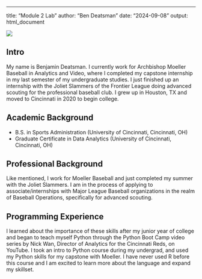 ---
title: "Module 2 Lab"
author: "Ben Deatsman"
date: "2024-09-08"
output: html_document

![](ben_moeller.jpg)

## Intro
My name is Benjamin Deatsman. I currently work for Archbishop Moeller Baseball in Analytics and Video, where I completed my capstone internship in my last semester of my undergraduate studies. I just finished up an internship with the Joliet Slammers of the Frontier League doing advanced scouting for the professional baseball club. I grew up in Houston, TX and moved to Cincinnati in 2020 to begin college. 

## Academic Background
* B.S. in Sports Administration (University of Cincinnati, Cincinnati, OH)
* Graduate Certificate in Data Analytics (University of Cincinnati, Cincinnati, OH)

## Professional Background
Like mentioned, I work for Moeller Baseball and just completed my summer with the Joliet Slammers. I am in the process of applying to associate/internships with Major League Baseball organizations in the realm of Baseball Operations, specifically for advanced scouting.

## Programming Experience
I learned about the importance of these skills after my junior year of college and began to teach myself Python through the Python Boot Camp video series by Nick Wan, Director of Analytics for the Cincinnati Reds, on YouTube. I took an intro to Python course during my undergrad, and used my Python skills for my capstone with Moeller. I have never used R before this course and I am excited to learn more about the language and expand my skillset. 

